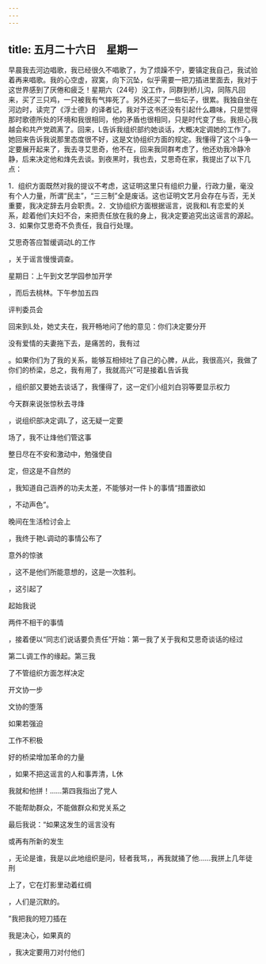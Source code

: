 ```yaml
---
---
---
```

title: 五月二十六日　星期一
---




早晨我去河边唱歌，我已经很久不唱歌了，为了烦躁不宁，要镇定我自己，我试验着再来唱歌。我的心空虚，寂寞，向下沉坠，似乎需要一把刀插进里面去，我对于这世界感到了厌倦和疲乏！星期六（24号）没工作，同群到桥儿沟，同陈凡回来，买了三只鸡，一只被我有气摔死了。另外还买了一些坛子，很累。我独自坐在河边时，读完了《浮士德》的译者记，我对于这书还没有引起什么趣味，只是觉得那时歌德所处的环境和我很相同，他的矛盾也很相同，只是时代变了些。我担心我越会和共产党疏离了。回来，L告诉我组织部约她谈话，大概决定调她的工作了。她回来告诉我说那里态度很不好，这是文协组织方面的规定。我懂得了这个斗争一定要展开起来了，我去寻艾思奇，他不在，回来我同群考虑了，他还劝我冷静冷静，后来决定他和烽先去谈。到夜黑时，我也去，艾思奇在家，我提出了以下几点：

1．组织方面既然对我的提议不考虑，这证明这里只有组织力量，行政力量，毫没有个人力量，所谓“民主”，“三三制”全是废话。这也证明文艺月会存在与否，无关重要，我决定辞去月会职责。2．文协组织方面根据谣言，说我和L有恋爱的关系，趁着他们夫妇不合，来把责任放在我的身上，我决定要追究出这谣言的源起。3．如果你艾思奇不负责任，我自行处理。

艾思奇答应暂缓调动L的工作

，关于谣言慢慢调查。

星期日：上午到文艺学园参加开学

，而后去桃林。下午参加五四

评判委员会

回来到L处，她丈夫在，我开畅地问了他的意见：你们决定要分开

没有爱情的夫妻拖下去，是痛苦的，我有过

。如果你们为了我的关系，能够互相倾吐了自己的心脾，从此，我很高兴，我做了你们的桥梁，总之，我有用了，我就高兴”可是接着L告诉我

，组织部又要她去谈话了，我懂得了，这一定们小组刘白羽等要显示权力

今天群来说张惊秋去寻烽

，说组织部决定调L了，这无疑一定要

场了，我不让烽他们管这事

整日尽在不安和激动中，勉强使自

定，但这是不自然的

，我知道自己涵养的功夫太差，不能够对一件卜的事情“措置欲如

，不动声色”。

晚间在生活检讨会上

，我终于艳L调动的事情公布了

意外的惊骇

，这不是他们所能意想的，这是一次胜利。

，这引起了

起始我说

两件不相干的事情

，接着便以“同志们说话要负责任”开始：第一我了关于我和艾思奇谈话的经过

第二L调工作的缘起。第三我

了不管组织方面怎样决定

开文协一步

文协的堕落

如果若强迫

工作不积极

好的桥梁增加革命的力量

，如果不把这谣言的人和事弄清，L休

我就和他拼！……第四我指出了党人

不能帮助群众，不能做群众和党关系之

最后我说：“如果这发生的谣言没有

或再有所新的发生

，无论是谁，我是以此地组织是问，轻者我骂，，再我就捅了他……我拼上几年徒刑

上了，它在灯影里动着红绸

，人们是沉默的。

”我把我的短刀插在

我是决心，如果真的

，我决定要用刀对付他们